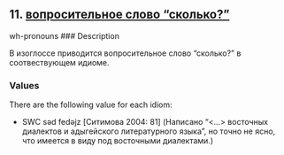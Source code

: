 ## 11. <a href =  'https://agricolamz.github.io/The_Circassian_Isoglosses_Database/11.html'>вопросительное слово "сколько?"</a>
wh-pronouns
### Description

В изоглоссе приводится вопросительное слово "сколько?" в соотвествующем идиоме.

### Values
There are the following value for each idiom:

* SWC  səd fedəjz [Ситимова 2004: 81] (Написано "<...> восточных диалектов и адыгейского литературного языка", но точно не ясно, что имеется в виду под восточными диалектами.)

